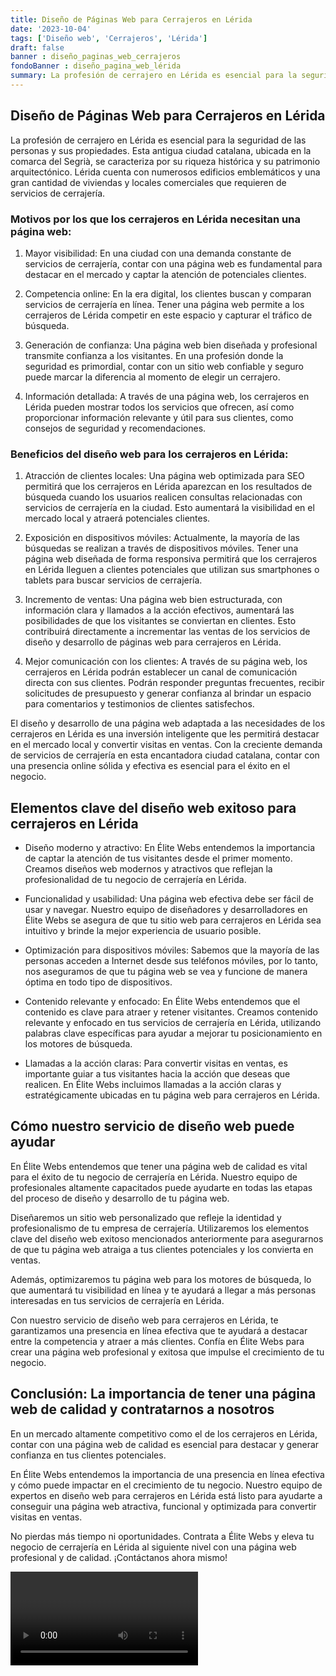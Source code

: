 ```yaml
---
title: Diseño de Páginas Web para Cerrajeros en Lérida
date: '2023-10-04'
tags: ['Diseño web', 'Cerrajeros', 'Lérida']
draft: false
banner : diseño_paginas_web_cerrajeros
fondoBanner : diseño_pagina_web_lérida
summary: La profesión de cerrajero en Lérida es esencial para la seguridad de las personas y sus propiedades. Esta antigua ciudad catalana, ubicada en la comarca del Segrià, se caracteriza por su riqueza histórica y su patrimonio arquitectónico. Lérida cuenta con numerosos edificios emblemáticos y una gran cantidad de viviendas y locales comerciales que requieren de servicios de cerrajería.
---
```


## Diseño de Páginas Web para Cerrajeros en Lérida

La profesión de cerrajero en Lérida es esencial para la seguridad de las personas y sus propiedades. Esta antigua ciudad catalana, ubicada en la comarca del Segrià, se caracteriza por su riqueza histórica y su patrimonio arquitectónico. Lérida cuenta con numerosos edificios emblemáticos y una gran cantidad de viviendas y locales comerciales que requieren de servicios de cerrajería.

### Motivos por los que los cerrajeros en Lérida necesitan una página web:

1. Mayor visibilidad: En una ciudad con una demanda constante de servicios de cerrajería, contar con una página web es fundamental para destacar en el mercado y captar la atención de potenciales clientes.

2. Competencia online: En la era digital, los clientes buscan y comparan servicios de cerrajería en línea. Tener una página web permite a los cerrajeros de Lérida competir en este espacio y capturar el tráfico de búsqueda.

3. Generación de confianza: Una página web bien diseñada y profesional transmite confianza a los visitantes. En una profesión donde la seguridad es primordial, contar con un sitio web confiable y seguro puede marcar la diferencia al momento de elegir un cerrajero.

4. Información detallada: A través de una página web, los cerrajeros en Lérida pueden mostrar todos los servicios que ofrecen, así como proporcionar información relevante y útil para sus clientes, como consejos de seguridad y recomendaciones.

### Beneficios del diseño web para los cerrajeros en Lérida:

1. Atracción de clientes locales: Una página web optimizada para SEO permitirá que los cerrajeros en Lérida aparezcan en los resultados de búsqueda cuando los usuarios realicen consultas relacionadas con servicios de cerrajería en la ciudad. Esto aumentará la visibilidad en el mercado local y atraerá potenciales clientes.

2. Exposición en dispositivos móviles: Actualmente, la mayoría de las búsquedas se realizan a través de dispositivos móviles. Tener una página web diseñada de forma responsiva permitirá que los cerrajeros en Lérida lleguen a clientes potenciales que utilizan sus smartphones o tablets para buscar servicios de cerrajería.

3. Incremento de ventas: Una página web bien estructurada, con información clara y llamados a la acción efectivos, aumentará las posibilidades de que los visitantes se conviertan en clientes. Esto contribuirá directamente a incrementar las ventas de los servicios de diseño y desarrollo de páginas web para cerrajeros en Lérida.

4. Mejor comunicación con los clientes: A través de su página web, los cerrajeros en Lérida podrán establecer un canal de comunicación directa con sus clientes. Podrán responder preguntas frecuentes, recibir solicitudes de presupuesto y generar confianza al brindar un espacio para comentarios y testimonios de clientes satisfechos.

El diseño y desarrollo de una página web adaptada a las necesidades de los cerrajeros en Lérida es una inversión inteligente que les permitirá destacar en el mercado local y convertir visitas en ventas. Con la creciente demanda de servicios de cerrajería en esta encantadora ciudad catalana, contar con una presencia online sólida y efectiva es esencial para el éxito en el negocio.

<GifSeo />

<Cta />

## Elementos clave del diseño web exitoso para cerrajeros en Lérida

- Diseño moderno y atractivo: En Élite Webs entendemos la importancia de captar la atención de tus visitantes desde el primer momento. Creamos diseños web modernos y atractivos que reflejan la profesionalidad de tu negocio de cerrajería en Lérida.

- Funcionalidad y usabilidad: Una página web efectiva debe ser fácil de usar y navegar. Nuestro equipo de diseñadores y desarrolladores en Élite Webs se asegura de que tu sitio web para cerrajeros en Lérida sea intuitivo y brinde la mejor experiencia de usuario posible.

- Optimización para dispositivos móviles: Sabemos que la mayoría de las personas acceden a Internet desde sus teléfonos móviles, por lo tanto, nos aseguramos de que tu página web se vea y funcione de manera óptima en todo tipo de dispositivos.

- Contenido relevante y enfocado: En Élite Webs entendemos que el contenido es clave para atraer y retener visitantes. Creamos contenido relevante y enfocado en tus servicios de cerrajería en Lérida, utilizando palabras clave específicas para ayudar a mejorar tu posicionamiento en los motores de búsqueda.

- Llamadas a la acción claras: Para convertir visitas en ventas, es importante guiar a tus visitantes hacia la acción que deseas que realicen. En Élite Webs incluimos llamadas a la acción claras y estratégicamente ubicadas en tu página web para cerrajeros en Lérida.

## Cómo nuestro servicio de diseño web puede ayudar

En Élite Webs entendemos que tener una página web de calidad es vital para el éxito de tu negocio de cerrajería en Lérida. Nuestro equipo de profesionales altamente capacitados puede ayudarte en todas las etapas del proceso de diseño y desarrollo de tu página web.

Diseñaremos un sitio web personalizado que refleje la identidad y profesionalismo de tu empresa de cerrajería. Utilizaremos los elementos clave del diseño web exitoso mencionados anteriormente para asegurarnos de que tu página web atraiga a tus clientes potenciales y los convierta en ventas.

Además, optimizaremos tu página web para los motores de búsqueda, lo que aumentará tu visibilidad en línea y te ayudará a llegar a más personas interesadas en tus servicios de cerrajería en Lérida.

Con nuestro servicio de diseño web para cerrajeros en Lérida, te garantizamos una presencia en línea efectiva que te ayudará a destacar entre la competencia y atraer a más clientes. Confía en Élite Webs para crear una página web profesional y exitosa que impulse el crecimiento de tu negocio.

## Conclusión: La importancia de tener una página web de calidad y contratarnos a nosotros

En un mercado altamente competitivo como el de los cerrajeros en Lérida, contar con una página web de calidad es esencial para destacar y generar confianza en tus clientes potenciales.

En Élite Webs entendemos la importancia de una presencia en línea efectiva y cómo puede impactar en el crecimiento de tu negocio. Nuestro equipo de expertos en diseño web para cerrajeros en Lérida está listo para ayudarte a conseguir una página web atractiva, funcional y optimizada para convertir visitas en ventas.

No pierdas más tiempo ni oportunidades. Contrata a Élite Webs y eleva tu negocio de cerrajería en Lérida al siguiente nivel con una página web profesional y de calidad. ¡Contáctanos ahora mismo!

<Video />

<CtaBot job='Cerrajeros' city='Lérida'/>

<Gmaps query='Lérida+españa+maps' />